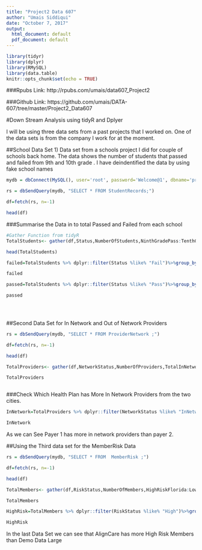 ```yaml
---
title: "Project2 Data 607"
author: "Umais Siddiqui"
date: "October 7, 2017"
output:
  html_document: default
  pdf_document: default
---
```





```r
library(tidyr)
library(dplyr)
library(RMySQL)
library(data.table)
knitr::opts_chunk$set(echo = TRUE)
```

###Rpubs Link: http://rpubs.com/umais/data607_Project2 

###Github Link: https://github.com/umais/DATA-607/tree/master/Project2_Data607

#Down Stream Analysis using tidyR and Dplyer

I will be using three data sets from a past projects that I worked on. One of the data sets is from the company I work for at the moment.


##School Data Set
1) Data set from a schools project I did for couple of schools back home. The data shows the number of students that passed and failed from 9th and  10th grade . I have deindentified the data by using fake school names
```r
mydb = dbConnect(MySQL(), user='root', password='Welcome@1', dbname='project2', host='localhost')

rs = dbSendQuery(mydb, "SELECT * FROM StudentRecords;")

df=fetch(rs, n=-1)

head(df)
```

###Summarise the Data in to total Passed and Failed from each school
```r
#Gather Function from tidyR
TotalStudents<- gather(df,Status,NumberOfStudents,NinthGradePass:TenthGradeFail)

head(TotalStudents)

failed=TotalStudents %>% dplyr::filter(Status %like% "Fail")%>%group_by(SchoolName)%>%summarise(total=sum(NumberOfStudents))

failed

passed=TotalStudents %>% dplyr::filter(Status %like% "Pass")%>%group_by(SchoolName)%>%summarise(total=sum(NumberOfStudents))

passed


       
```

##Second Data Set for In Network and Out of Network Providers 

```r

rs = dbSendQuery(mydb, "SELECT * FROM ProviderNetwork ;")

df=fetch(rs, n=-1)

head(df)

TotalProviders<- gather(df,NetworkStatus,NumberOfProviders,TotalInNetworkChicago:TotalOutOfNetwork_NewYork)

TotalProviders



```

###Check Which Health Plan has More In Network Providers from the two cities.

```r
InNetwork=TotalProviders %>% dplyr::filter(NetworkStatus %like% "InNetwork")%>%group_by(PayerName)%>%summarise(total=sum(NumberOfProviders))

InNetwork

```

As we can See Payer 1 has more in network providers than payer 2.

##Using the Third data set for the MemberRisk Data

```r


rs = dbSendQuery(mydb, "SELECT * FROM  MemberRisk ;")

df=fetch(rs, n=-1)

head(df)

TotalMembers<- gather(df,RiskStatus,NumberOfMembers,HighRiskFlorida:LowRiskNewYork)

TotalMembers

HighRisk=TotalMembers %>% dplyr::filter(RiskStatus %like% "High")%>%group_by(OrganizationName)%>%summarise(total=sum(NumberOfMembers))

HighRisk
```

In the last Data Set we can see that AlignCare has more High Risk Members than Demo Data Large


